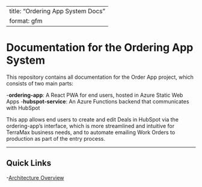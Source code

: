 <!-- To regenerate the Markdown version of this file, enter in the terminal:
    quarto render README.qmd 
-->

---
title: "Ordering App System Docs"
format: gfm
---

# Documentation for the Ordering App System

This repository contains all documentation for the Order App project, which consists of two main parts:

-**ordering-app**: A React PWA for end users, hosted in Azure Static Web Apps -**hubspot-service**: An Azure Functions backend that communicates with HubSpot

This app allows end users to create and edit Deals in HubSpot via the ordering-app's interface, which is more streamlined and intuitive for TerraMax business needs, and to automate emailing Work Orders to production as part of the entry process.

---

## Quick Links

-[Architecture Overview](docs/overview/architecture.md)



